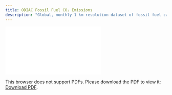 ```yaml
---
title: ODIAC Fossil Fuel CO₂ Emissions
description: "Global, monthly 1 km resolution dataset of fossil fuel carbon dioxide emissions, version 2022"
---
```

<object data="./reports/odiac-ffco2-monthgrid-v2022_Processing and Verification Report.pdf" type="application/pdf" width="1024px" height="1000px">
    <embed src="./reports/odiac-ffco2-monthgrid-v2022_Processing and Verification Report.pdf">
        <p>This browser does not support PDFs. Please download the PDF to view it: <a href="./reports/odiac-ffco2-monthgrid-v2022_Processing and Verification Report.pdf">Download PDF</a>.</p>
    </embed>
</object>